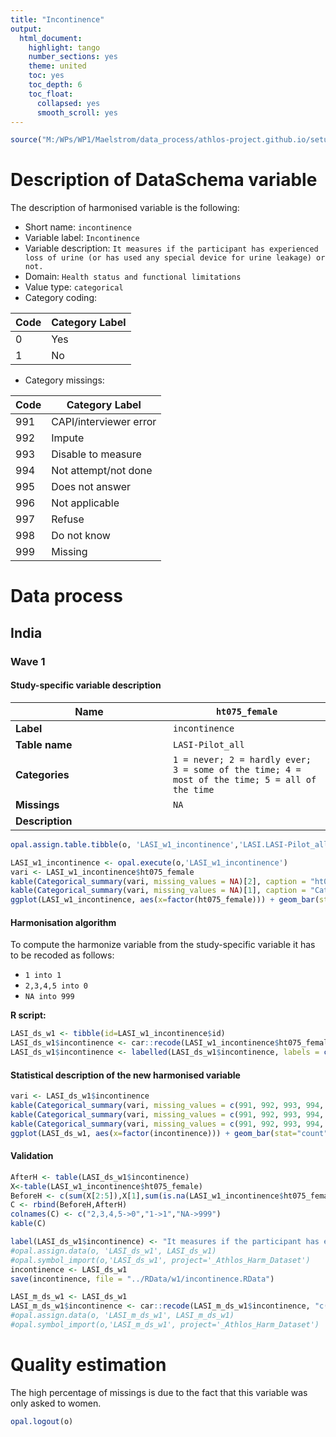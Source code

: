 ```yaml
---
title: "Incontinence"
output:
  html_document:
    highlight: tango
    number_sections: yes
    theme: united
    toc: yes
    toc_depth: 6
    toc_float:
      collapsed: yes
      smooth_scroll: yes
---
```


<!-- ########################################################## --> 

<!-- # Installation, loading packages -->
<!-- **R script:** -->

```r
source("M:/WPs/WP1/Maelstrom/data_process/athlos-project.github.io/setup_iago.r")
```
<!-- ########################################################## --> 



# Description of DataSchema variable

The description of harmonised variable is the following:


* Short name: `incontinence`
* Variable label: `Incontinence`
* Variable description: `It measures if the participant has experienced loss of urine (or has used any special device for urine leakage) or not.`
* Domain: `Health status and functional limitations`
* Value type: `categorical`
* Category coding:

**Code** | **Category Label**
-------- | ------------------
0        | Yes
1        | No
* Category missings: 

**Code** | **Category Label**
----| ------------------
991 | CAPI/interviewer error
992 | Impute
993 | Disable to measure
994 | Not attempt/not done
995 | Does not answer
996 | Not applicable
997 | Refuse
998 | Do not know
999 | Missing

# Data process

## India

### Wave 1 

#### Study-specific variable description



| **Name** | `ht075_female`|
|-|-|
| **Label** | `incontinence` |
| **Table name** | `LASI-Pilot_all` |
| **Categories** | `1 = never; 2 = hardly ever; 3 = some of the time; 4 = most of the time; 5 = all of the time` |
| **Missings** | `NA` |
| **Description** |  |



```r
opal.assign.table.tibble(o, 'LASI_w1_incontinence','LASI.LASI-Pilot_all', variables=list('ht075_female'), missings = TRUE)
```

```r
LASI_w1_incontinence <- opal.execute(o,'LASI_w1_incontinence')
vari <- LASI_w1_incontinence$ht075_female
kable(Categorical_summary(vari, missing_values = NA)[2], caption = "ht075_female")
kable(Categorical_summary(vari, missing_values = NA)[1], caption = "Category")
ggplot(LASI_w1_incontinence, aes(x=factor(ht075_female))) + geom_bar(stat="count", width=0.4, fill="steelblue") + xlab("Incontinence") + ylab("Frequency")
```

#### Harmonisation algorithm

To compute the harmonize variable from the study-specific variable it has to be recoded as follows:

* `1 into 1` 
* `2,3,4,5 into 0`
* `NA into 999`

**R script:**

```r
LASI_ds_w1 <- tibble(id=LASI_w1_incontinence$id)
LASI_ds_w1$incontinence <- car::recode(LASI_w1_incontinence$ht075_female, "1 = '1';2 = '0';3 = '0';4 = '0';5 = '0';NA = '999'")
LASI_ds_w1$incontinence <- labelled(LASI_ds_w1$incontinence, labels = c(Yes=0, No=1,Missing=999, Do_not_know=998, Refuse=997, Not_applicable=996, Does_not_answer=995,  Not_attempt_not_done=994, Disable_to_measure=993, Impute=992, CAPI_interviewer_error=991))
```

#### Statistical description of the new harmonised variable
```r
vari <- LASI_ds_w1$incontinence
kable(Categorical_summary(vari, missing_values = c(991, 992, 993, 994, 995, 996, 997, 998, 999))[3], caption = "incontinence")
kable(Categorical_summary(vari, missing_values = c(991, 992, 993, 994, 995, 996, 997, 998, 999))[1], caption = "Category")
kable(Categorical_summary(vari, missing_values = c(991, 992, 993, 994, 995, 996, 997, 998, 999))[2], caption = "Type of missing")
ggplot(LASI_ds_w1, aes(x=factor(incontinence))) + geom_bar(stat="count", width=0.4, fill="steelblue") + xlab("Incontinence") + ylab("Frequency")
```

#### Validation
```r
AfterH <- table(LASI_ds_w1$incontinence)
X<-table(LASI_w1_incontinence$ht075_female)
BeforeH <- c(sum(X[2:5]),X[1],sum(is.na(LASI_w1_incontinence$ht075_female)))
C <- rbind(BeforeH,AfterH)
colnames(C) <- c("2,3,4,5->0","1->1","NA->999") 
kable(C)
```


```r
label(LASI_ds_w1$incontinence) <- "It measures if the participant has experienced loss of urine (or has used any special device for urine leakage) or not"
#opal.assign.data(o, 'LASI_ds_w1', LASI_ds_w1)
#opal.symbol_import(o,'LASI_ds_w1', project='_Athlos_Harm_Dataset')
incontinence <- LASI_ds_w1
save(incontinence, file = "../RData/w1/incontinence.RData")

LASI_m_ds_w1 <- LASI_ds_w1
LASI_m_ds_w1$incontinence <- car::recode(LASI_m_ds_w1$incontinence, "c(991, 992, 993, 994, 995, 996, 997,998, 999)=NA")
#opal.assign.data(o, 'LASI_m_ds_w1', LASI_m_ds_w1)
#opal.symbol_import(o,'LASI_m_ds_w1', project='_Athlos_Harm_Dataset')
```




# Quality estimation


The high percentage of missings is due to the fact that this variable was only asked to women.


```r
opal.logout(o)
```
